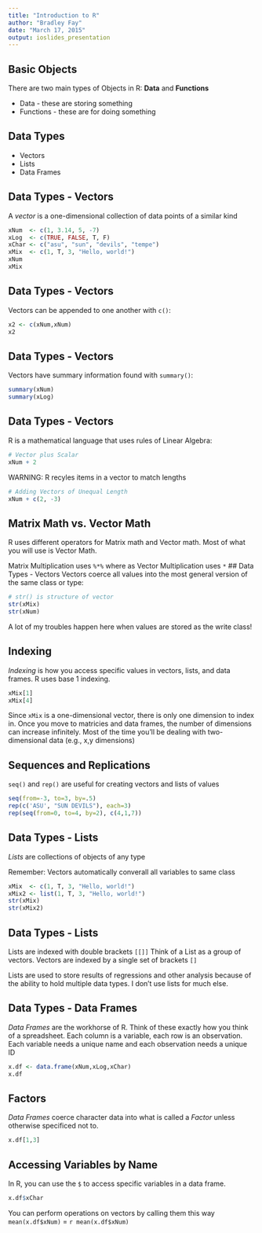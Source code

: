 ```yaml
---
title: "Introduction to R"
author: "Bradley Fay"
date: "March 17, 2015"
output: ioslides_presentation
---
```


## Basic Objects

There are two main types of Objects in R: **Data** and **Functions**

* Data - these are storing something
* Functions - these are for doing something

## Data Types

- Vectors
- Lists
- Data Frames


## Data Types - Vectors

A *vector* is a one-dimensional collection of data points of a similar kind
```r
xNum  <- c(1, 3.14, 5, -7)
xLog  <- c(TRUE, FALSE, T, F)
xChar <- c("asu", "sun", "devils", "tempe")
xMix  <- c(1, T, 3, "Hello, world!")
xNum
xMix
```

## Data Types - Vectors

Vectors can be appended to one another with `c()`:
```r
x2 <- c(xNum,xNum)
x2
```
## Data Types - Vectors
Vectors have summary information found with  `summary()`:
```r
summary(xNum)
summary(xLog)
```
## Data Types - Vectors
R is a mathematical language that uses rules of Linear Algebra:
```r
# Vector plus Scalar
xNum + 2
```

WARNING: R recyles items in a vector to match lengths
```r
# Adding Vectors of Unequal Length
xNum + c(2, -3)
```
## Matrix Math vs. Vector Math

R uses different operators for Matrix math and Vector math. Most of what you will use is Vector Math.

Matrix Multiplication uses `%*%` where as Vector Multiplication uses `*`
## Data Types - Vectors
Vectors coerce all values into the most general version of the same class or type:
```r
# str() is structure of vector
str(xMix)
str(xNum)
```
A lot of my troubles happen here when values are stored as the write class!

## Indexing
*Indexing* is how you access specific values in vectors, lists, and data frames.
R uses base 1 indexing.

```r
xMix[1]
xMix[4]
```
Since `xMix` is a one-dimensional vector, there is only one dimension to index in. Once you move to matricies and data frames, the number of dimensions can increase infinitely.  Most of the time you'll be dealing with two-dimensional data (e.g., x,y dimensions)

## Sequences and Replications
`seq()` and `rep()` are useful for creating vectors and lists of values
```r
seq(from=-3, to=3, by=.5)
rep(c('ASU', "SUN DEVILS"), each=3)
rep(seq(from=0, to=4, by=2), c(4,1,7))
```


## Data Types - Lists
*Lists* are collections of objects of any type

Remember: Vectors automatically converall all variables to same class
```r
xMix  <- c(1, T, 3, "Hello, world!")
xMix2 <- list(1, T, 3, "Hello, world!")
str(xMix)
str(xMix2)
```

## Data Types - Lists
Lists are indexed with double brackets `[[]]`
Think of a List as a group of vectors.  Vectors are indexed by a single set of brackets `[]`

Lists are used to store results of regressions and other analysis because of the ability to hold multiple data types. I don't use lists for much else.

## Data Types - Data Frames
*Data Frames* are the workhorse of R. Think of these exactly how you think of a spreadsheet. Each column is a variable, each row is an observation. Each variable needs a unique name and each observation needs a unique ID
```r
x.df <- data.frame(xNum,xLog,xChar)
x.df
```

## Factors
*Data Frames* coerce character data into what is called a *Factor* unless otherwise specificed not to.
```r
x.df[1,3]
```

## Accessing Variables by Name
In R, you can use the `$` to access specific variables in a data frame. 

```r
x.df$xChar
```

You can perform operations on vectors by calling them this way `mean(x.df$xNum)` = `r mean(x.df$xNum)`


